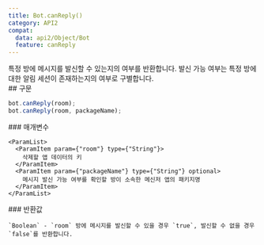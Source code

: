 ```yaml
---
title: Bot.canReply()
category: API2
compat:
  data: api2/Object/Bot
  feature: canReply
---
```


<Section>
  특정 방에 메시지를 발신할 수 있는지의 여부를 반환합니다. 발신 가능 여부는 특정 방에 대한 알림 세션이 존재하는지의 여부로 구별합니다.
</Section>
<Section>
  ## 구문

  ~~~js
  bot.canReply(room);
  bot.canReply(room, packageName);
  ~~~

  <Section>
    ### 매개변수

    <ParamList>
      <ParamItem param={"room"} type={"String"}>
        삭제할 앱 데이터의 키
      </ParamItem>
      <ParamItem param={"packageName"} type={"String"} optional>
        메시지 발신 가능 여부를 확인할 방이 소속한 메신저 앱의 패키지명
      </ParamItem>
    </ParamList>
  </Section>
  <Section>
    ### 반환값

    `Boolean` - `room` 방에 메시지를 발신할 수 있을 경우 `true`, 발신할 수 없을 경우 `false`를 반환합니다.
  </Section>
</Section>